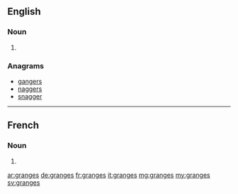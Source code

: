 ==English==

===Noun===
{{head|en|plural}}

# {{plural of|grange|lang=en|nocat=1}}

===Anagrams===
* [[gangers#English|gangers]]
* [[naggers#English|naggers]]
* [[snagger#English|snagger]]

----
==French==

===Noun===
{{head|fr|plural}} {{f-p}}

# {{plural of|grange|lang=fr|nocat=1}}

[[ar:granges]]
[[de:granges]]
[[fr:granges]]
[[it:granges]]
[[mg:granges]]
[[my:granges]]
[[sv:granges]]